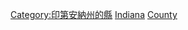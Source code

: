 {{containercat}}
[[Category:印第安納州的縣|Category:印第安納州的縣]]
[[Category:美国各县人物|Indiana]]
[[Category:印第安納州人|County]]